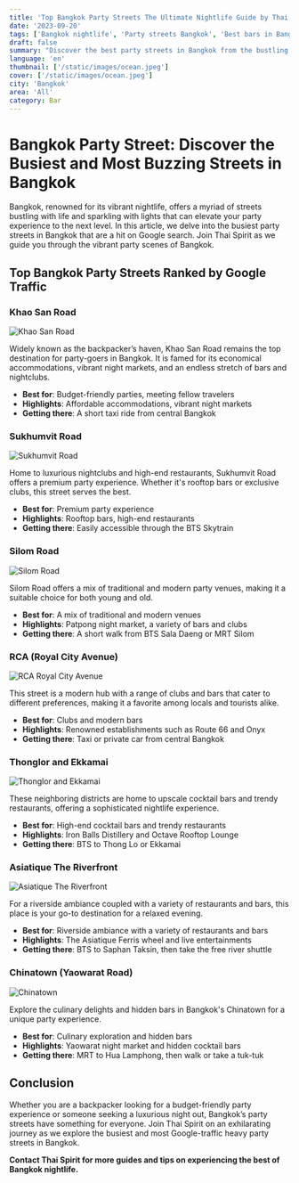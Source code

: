 ```yaml
---
title: 'Top Bangkok Party Streets The Ultimate Nightlife Guide by Thai Spirit'
date: '2023-09-20'
tags: ['Bangkok nightlife', 'Party streets Bangkok', 'Best bars in Bangkok', 'Khao San Road', 'Sukhumvit nightlife', 'Bangkok travel guide', 'Thai Spirit nightlife guide', 'Bangkok party districts', 'Nightlife guide Bangkok', 'Bangkok street parties', 'Thai nightlife', 'Thai Spirit Bangkok guide']
draft: false
summary: "Discover the best party streets in Bangkok from the bustling Khao San Road to the upscale districts of Thonglor and Ekkamai. Find the hottest nightlife spots that cater to every party-goer's preferences. Don't miss out on Bangkok's vibrant nightlife. Get the best recommendations here!"
language: 'en'
thumbnail: ['/static/images/ocean.jpeg']
cover: ['/static/images/ocean.jpeg']
city: 'Bangkok'
area: 'All'
category: Bar
---
```


# Bangkok Party Street: Discover the Busiest and Most Buzzing Streets in Bangkok

Bangkok, renowned for its vibrant nightlife, offers a myriad of streets bustling with life and sparkling with lights that can elevate your party experience to the next level. In this article, we delve into the busiest party streets in Bangkok that are a hit on Google search. Join Thai Spirit as we guide you through the vibrant party scenes of Bangkok.

## Top Bangkok Party Streets Ranked by Google Traffic

### Khao San Road

![Khao San Road](https://yourwebsite.com/path/to/khaosanroad.jpg)

Widely known as the backpacker’s haven, Khao San Road remains the top destination for party-goers in Bangkok. It is famed for its economical accommodations, vibrant night markets, and an endless stretch of bars and nightclubs.

- **Best for**: Budget-friendly parties, meeting fellow travelers
- **Highlights**: Affordable accommodations, vibrant night markets
- **Getting there**: A short taxi ride from central Bangkok

### Sukhumvit Road

![Sukhumvit Road](https://yourwebsite.com/path/to/sukhumvitroad.jpg)

Home to luxurious nightclubs and high-end restaurants, Sukhumvit Road offers a premium party experience. Whether it's rooftop bars or exclusive clubs, this street serves the best.

- **Best for**: Premium party experience
- **Highlights**: Rooftop bars, high-end restaurants
- **Getting there**: Easily accessible through the BTS Skytrain

### Silom Road

![Silom Road](https://yourwebsite.com/path/to/silomroad.jpg)

Silom Road offers a mix of traditional and modern party venues, making it a suitable choice for both young and old.

- **Best for**: A mix of traditional and modern venues
- **Highlights**: Patpong night market, a variety of bars and clubs
- **Getting there**: A short walk from BTS Sala Daeng or MRT Silom

### RCA (Royal City Avenue)

![RCA Royal City Avenue](https://yourwebsite.com/path/to/rca.jpg)

This street is a modern hub with a range of clubs and bars that cater to different preferences, making it a favorite among locals and tourists alike.

- **Best for**: Clubs and modern bars
- **Highlights**: Renowned establishments such as Route 66 and Onyx
- **Getting there**: Taxi or private car from central Bangkok

### Thonglor and Ekkamai

![Thonglor and Ekkamai](https://yourwebsite.com/path/to/thonglor_ekkamai.jpg)

These neighboring districts are home to upscale cocktail bars and trendy restaurants, offering a sophisticated nightlife experience.

- **Best for**: High-end cocktail bars and trendy restaurants
- **Highlights**: Iron Balls Distillery and Octave Rooftop Lounge
- **Getting there**: BTS to Thong Lo or Ekkamai

### Asiatique The Riverfront

![Asiatique The Riverfront](https://yourwebsite.com/path/to/asiatique.jpg)

For a riverside ambiance coupled with a variety of restaurants and bars, this place is your go-to destination for a relaxed evening.

- **Best for**: Riverside ambiance with a variety of restaurants and bars
- **Highlights**: The Asiatique Ferris wheel and live entertainments
- **Getting there**: BTS to Saphan Taksin, then take the free river shuttle

### Chinatown (Yaowarat Road)

![Chinatown](https://yourwebsite.com/path/to/chinatown.jpg)

Explore the culinary delights and hidden bars in Bangkok's Chinatown for a unique party experience.

- **Best for**: Culinary exploration and hidden bars
- **Highlights**: Yaowarat night market and hidden cocktail bars
- **Getting there**: MRT to Hua Lamphong, then walk or take a tuk-tuk

## Conclusion

Whether you are a backpacker looking for a budget-friendly party experience or someone seeking a luxurious night out, Bangkok’s party streets have something for everyone. Join Thai Spirit on an exhilarating journey as we explore the busiest and most Google-traffic heavy party streets in Bangkok.

**Contact Thai Spirit for more guides and tips on experiencing the best of Bangkok nightlife.**


